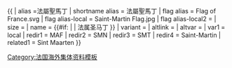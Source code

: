 {{ {{{1<noinclude>|country showdata</noinclude>}}}
| alias =法屬聖馬丁
| shortname alias = 法屬聖馬丁
| flag alias = Flag of France.svg
| flag alias-local = Saint-Martin Flag.jpg
| flag alias-local2 = 
| size = {{{size|}}}
| name = {{#if: {{{name|}}} | {{{name|}}} | 法属圣马丁 }}
| variant = {{{variant|}}}
| altlink = {{{altlink|}}}
| altvar = {{{altvar|}}}
<noinclude>
| var1 = local
| redir1 = MAF
| redir2 = SMN
| redir3 = SMT
| redir4 = Saint-Martin
| related1 = Sint Maarten
</noinclude>
}}<noinclude>[[Category:法国海外集体资料模板]]</noinclude>